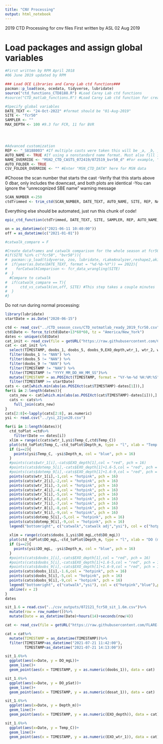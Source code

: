 ```yaml
---
title: "CNV Processing"
output: html_notebook
---
```

2019 CTD Processing for cnv files
First written by ASL 02 Aug 2019

# Load packages and assign global variables
```r
#First written by RPM April 2018
#06 June 2019 updated by RPM

### Load OCE Libraries and Carey Lab ctd functions###
pacman::p_load(oce, ocedata, tidyverse, lubridate)
source("ctd_functions_CTD8188.R") #Load Carey Lab ctd functions
#source("CTD_matlab_functions.R") #Load Carey Lab ctd function for creating the glm aed dataset and a file for matlab

#Specify global variables
DATE_TEXT <- "24-Oct-2022" #format should be "01-Aug-2019"
SITE <- "fcr50"
SAMPLER <- ""
MAX_DEPTH <- 100 #9.3 for FCR, 11 for BVR




#Advanced customization
REP <- "_S8188003" #If multiple casts were taken this will be _a, _b, _c, etc. Be sure to include an underscore if there is one in the file name
AUTO_NAME <- TRUE #If using a nonstandard name format. Must also fill in NAME_OVERRIDE below
NAME_OVERRIDE <- "MSN2_CTD_CASTS_072419/072519_bvr50_d" #For example, "080119_fcr50"
AUTO_FOLDER <- TRUE 
CSV_FOLDER_OVERRIDE <- "" #Enter "MSN_CTD_DATA" here for MSN data
```


#Choose the scan number that starts the cast
  -Verify that this starts above 0 dbar, only includes the downcast, and both plots are identical
  -You can ignore the "unrecognized SBE name" warning message
```r
SCAN_NUMBER <-250
ctdTrimmed <- trim_ctd(SCAN_NUMBER, DATE_TEXT, AUTO_NAME, SITE, REP, NAME_OVERRIDE)
```

Everything else should be automated, just run this chunk of code!
```r
epic_ctd_function(ctdTrimmed, DATE_TEXT, SITE, SAMPLER, REP, AUTO_NAME, NAME_OVERRIDE, AUTO_FOLDER, CSV_FOLDER_OVERRIDE, MAX_DEPTH)

on = as_datetime(c("2021-06-11 10:40:00"))
off = as_datetime(c("2021-01-01"))

#catwalk_compare = F

#Create dataframes and catwalk comparison for the whole season at fcr50
#if(SITE %in% c("fcr50", "bvr50")){
#  pacman::p_load(tidyverse, zoo, lubridate, rLakeAnalyzer,reshape2,akima,dplyr,gridExtra,grid,colorRamps,RCurl)
#  if(year(as.Date(DATE_TEXT, format = "%d-%b-%Y")) == 2022){
#    forCatwalkComparison <- fcr_data_wrangling(SITE)
#  }
  #Compare to catwalk
#  if(catwalk_compare == T){
#      ctd_vs_catwalk(on,off, SITE) #This step takes a couple minutes
#  }
#}
```



Do not run during normal processing:
```r
library(lubridate)
startDate = as.Date("2020-06-15")

ctd <- read_csv("../CTD_season_csvs/CTD_notmatlab_ready_2019_fcr50.csv")
ctd$Date <- force_tz(ctd$Date+13*60*60, tz = "America/New_York")
dates <- unique(ctd$Date)
cat_init <- read_csv(file = getURL("https://raw.githubusercontent.com/CareyLabVT/SCCData/mia-data/Catwalk.csv"),skip = 1)
cat <- cat_init %>% 
  select(TIMESTAMP, doobs_1, doobs_5, doobs_9,EXO_depth,wtr_1, wtr_2, wtr_3, wtr_4, wtr_5, wtr_6, wtr_7, wtr_8, wtr_9, dotemp_5, dotemp_9) %>%
  filter(doobs_1 != "NAN") %>%
  filter(doobs_5 != "NAN") %>%
  filter(doobs_9 != "NAN") %>%
  filter(TIMESTAMP != "NAN") %>%
  filter(TIMESTAMP != "YYYY_MM_DD_HH_MM_SS")%>%
  mutate(TIMESTAMP = as.POSIXct(TIMESTAMP, format = "%Y-%m-%d %H:%M:%S"))%>%
  filter(TIMESTAMP >= startDate)
cats <- cat[which.min(abs(as.POSIXct(cat$TIMESTAMP)-dates[1])),]
for(i in 2:length(dates)){
  cats_new <- cat[which.min(abs(as.POSIXct(cat$TIMESTAMP)-dates[i])),]
  cats <- cats%>%
    full_join(cats_new)
}
cats[2:8]<-lapply(cats[2:8], as.numeric)
ysi <- read.csv("../ysi_22jun20.csv")

for(i in 1:length(dates)){
  ctd_toPlot =ctd%>%
    filter(Date == dates[i])
  xlim = range(c(cats$wtr_1,ysi$Temp_C,ctd$Temp_C))
  plot(ctd_toPlot$Temp_C,-ctd_toPlot$Depth_m, type = "l", xlab = "Temp (ºC)", ylab = "Depth (m)",xlim = xlim)
  if (i==2){
    points(ysi$Temp_C, -ysi$Depth_m, col = "blue", pch = 16)
  }
  #points(cats$wtr_1[i],-cats$EXO_depth[1],col = "red", pch = 16)
  #points(cats$dotemp_5[i],-cats$EXO_depth[1]+1.6-5,col = "red", pch = 16)
  #points(cats$dotemp_9[i],-cats$EXO_depth[1]+1.6-9,col = "red", pch = 16)
  points(cats$wtr_1[i],-1,col = "hotpink", pch = 16)
  points(cats$wtr_2[i],-2,col = "hotpink", pch = 16)
  points(cats$wtr_3[i],-3,col = "hotpink", pch = 16)
  points(cats$wtr_4[i],-4,col = "hotpink", pch = 16)
  points(cats$wtr_5[i],-5,col = "hotpink", pch = 16)
  points(cats$wtr_6[i],-6,col = "hotpink", pch = 16)
  points(cats$wtr_7[i],-7,col = "hotpink", pch = 16)
  points(cats$wtr_8[i],-8,col = "hotpink", pch = 16)
  points(cats$wtr_9[i],-9,col = "hotpink", pch = 16)
  points(cats$dotemp_5[i],-5,col = "hotpink", pch = 16)
  points(cats$dotemp_9[i],-9,col = "hotpink", pch = 16)
  legend("bottomright", c("catwalk","catwalk adj","ysi"), col = c("hotpink","red","blue"),pch = 16,)
  
  xlim = range(c(cats$doobs_1,ysi$DO_mgL,ctd$DO_mgL))
  plot(ctd_toPlot$DO_mgL,-ctd_toPlot$Depth_m, type = "l", xlab = "DO (mg/L)", ylab = "Depth (m)", xlim = xlim)
  if (i==2){
    points(ysi$DO_mgL, -ysi$Depth_m, col = "blue", pch = 16)
  }
  #points(cats$doobs_1[i],-cats$EXO_depth[1],col = "red", pch = 16)
  #points(cats$doobs_5[i],-cats$EXO_depth[1]+1.6-5,col = "red", pch = 16)
  #points(cats$doobs_9[i],-cats$EXO_depth[1]+1.6-9,col = "red", pch = 16)
  points(cats$doobs_1[i],-1.6,col = "hotpink", pch = 16)
  points(cats$doobs_5[i],-5,col = "hotpink", pch = 16)
  points(cats$doobs_9[i],-9,col = "hotpink", pch = 16)
  legend("bottomright", c("catwalk","ysi"), col = c("hotpink","blue"),pch = 16,)
  abline(v = 2)
}
dates
```

```r
sit_1.6 = read.csv("../csv_outputs/072121_fcr50_sit_1.6m.csv")%>%
  mutate(row = row_number())%>%
  mutate(Date = as_datetime(Date)+hours(14)+seconds(row/4))

cat <- read_csv(file = getURL("https://raw.githubusercontent.com/FLARE-forecast/FCRE-data/fcre-catwalk-data/Catwalk.csv"),skip = 1)

cat = cat%>%
  mutate(TIMESTAMP = as_datetime(TIMESTAMP))%>%
  filter(TIMESTAMP>as_datetime("2021-07-21 11:42:00"),
         TIMESTAMP<as_datetime("2021-07-21 14:13:00"))

sit_1.6%>%
  ggplot(aes(x=Date, y = DO_mgL))+
  geom_line()+
  geom_point(aes(x = TIMESTAMP, y = as.numeric(doobs_1)), data = cat)

sit_1.6%>%
  ggplot(aes(x=Date, y = DO_pSat))+
  geom_line()+
  geom_point(aes(x = TIMESTAMP, y = as.numeric(dosat_1)), data = cat)

sit_1.6%>%
  ggplot(aes(x=Date, y = Depth_m))+
  geom_line()+
  geom_point(aes(x = TIMESTAMP, y = as.numeric(EXO_depth)), data = cat)

sit_1.6%>%
  ggplot(aes(x=Date, y = Temp_C))+
  geom_line()+
  geom_point(aes(x = TIMESTAMP, y = as.numeric(EXO_wtr_1)), data = cat)

```

